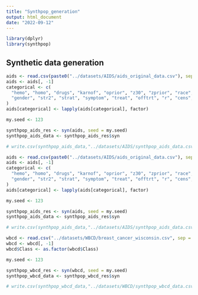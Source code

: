```yaml
---
title: "Synthpop_generation"
output: html_document
date: "2022-09-12"
---
```


```r
library(dplyr)
library(synthpop)
```

## Synthetic data generation

```r
aids <- read.csv(paste0("../datasets/AIDS/aids_original_data.csv"), sep = ";", na.strings = c("NA", "", NA))
aids <- aids[, -1]
categorical <- c(
  "hemo", "homo", "drugs", "karnof", "oprior", "z30", "zprior", "race",
  "gender", "str2", "strat", "symptom", "treat", "offtrt", "r", "cens", "arms"
)
aids[categorical] <- lapply(aids[categorical], factor)

my.seed <- 123

synthpop_aids_res <- syn(aids, seed = my.seed)
synthpop_aids_data <- synthpop_aids_res$syn

# write.csv(synthpop_aids_data,"../datasets/AIDS/synthpop_aids_data.csv")

aids <- read.csv(paste0("../datasets/AIDS/aids_original_data.csv"), sep = ";", na.strings = c("NA", "", NA))
aids <- aids[, -1]
categorical <- c(
  "hemo", "homo", "drugs", "karnof", "oprior", "z30", "zprior", "race",
  "gender", "str2", "strat", "symptom", "treat", "offtrt", "r", "cens", "arms"
)
aids[categorical] <- lapply(aids[categorical], factor)

my.seed <- 123

synthpop_aids_res <- syn(aids, seed = my.seed)
synthpop_aids_data <- synthpop_aids_res$syn

# write.csv(synthpop_aids_data,"../datasets/AIDS/synthpop_aids_data.csv")

```

```r
wbcd <- read.csv("../datasets/WBCD/breast_cancer_wisconsin.csv", sep = ",", na.strings = c("NA", "", NA))
wbcd <- wbcd[, -1]
wbcd$Class <- as.factor(wbcd$Class)

my.seed <- 123

synthpop_wbcd_res <- syn(wbcd, seed = my.seed)
synthpop_wbcd_data <- synthpop_wbcd_res$syn

# write.csv(synthpop_wbcd_data,"../datasets/WBCD/synthpop_wbcd_data.csv")
```

